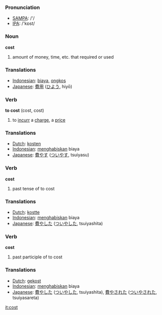 === Pronunciation ===
*[[w:SAMPA|SAMPA]]: /'/
*[[w:IPA|IPA]]: /'kɒst/

=== Noun ===
'''cost'''
# amount of money, time, etc. that required or used

=== Translations ===
*[[Indonesian]]: [[biaya]], [[ongkos]]
*[[Japanese]]: [[費用]] ([[ひよう]], hiyō)

=== Verb ===
'''to cost''' (cost, cost)
# to [[incurr]] a [[charge]], a [[price]]

=== Translations ===
*[[Dutch]]: [[kosten]]
*[[Indonesian]]: [[habis|menghabiskan]] biaya
*[[Japanese]]: [[費やす]] ([[ついやす]], tsuiyasu)

=== Verb ===
'''cost'''
# past tense of to cost

=== Translations ===
*[[Dutch]]: [[kostte]]
*[[Indonesian]]: [[habis|menghabiskan]] biaya
*[[Japanese]]: [[費やした]] ([[ついやした]], tsuiyashita)

=== Verb ===
'''cost'''
# past participle of to cost

=== Translations ===
*[[Dutch]]: [[gekost]]
*[[Indonesian]]: [[habis|menghabiskan]] biaya
*[[Japanese]]: [[費やした]] ([[ついやした]], tsuiyashita), [[費やされた]] ([[ついやされた]], tsuiyasareta)

[[it:cost]]
